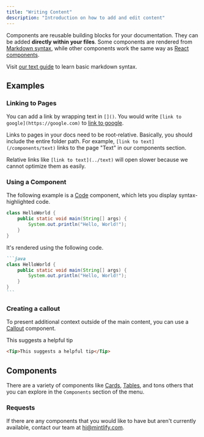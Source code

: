 ```yaml
---
title: "Writing Content"
description: "Introduction on how to add and edit content"
---
```


Components are reusable building blocks for your documentation. They can be added **directly within your files**. Some components are rendered from [Markdown syntax](https://www.markdownguide.org/basic-syntax/), while other components work the same way as [React components](https://reactjs.org/docs/components-and-props.html).

Visit [our text guide](/components/text) to learn basic markdown syntax.

## Examples

### Linking to Pages

You can add a link by wrapping text in `[]()`. You would write `[link to google](https://google.com)` to [link to google](https://google.com).

Links to pages in your docs need to be root-relative. Basically, you should include the entire folder path. For example, `[link to text](/components/text)` links to the page "Text" in our components section.

Relative links like `[link to text](../text)` will open slower because we cannot optimize them as easily.

### Using a Component

The following example is a [Code](/components/code) component, which lets you display syntax-highlighted code.

```java
class HelloWorld {
    public static void main(String[] args) {
        System.out.println("Hello, World!");
    }
}
```

It's rendered using the following code.

````md
```java
class HelloWorld {
    public static void main(String[] args) {
        System.out.println("Hello, World!");
    }
}
```
````

### Creating a callout

To present additional context outside of the main content, you can use a [Callout](/components/callout) component.

<Tip>This suggests a helpful tip</Tip>

```md
<Tip>This suggests a helpful tip</Tip>
```

## Components

There are a variety of components like [Cards](/components/card), [Tables](/components/table), and tons others that you can explore in the `Components` section of the menu.

### Requests

If there are any components that you would like to have but aren't currently available, contact our team at [hi@mintlify.com](mailto:hi@mintlify.com).

